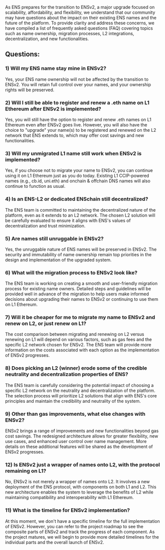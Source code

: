 As ENS prepares for the transition to ENSv2, a major upgrade focused on scalability, affordability, and flexibility, we understand that our community may have questions about the impact on their existing ENS names and the future of the platform. To provide clarity and address these concerns, we have compiled a list of frequently asked questions (FAQ) covering topics such as name ownership, migration processes, L2 integrations, decentralization, and new functionalities.

<h2 className="mb-4 pb-2">Questions:</h2>

### **1&#x29; Will my ENS name stay mine in ENSv2?**

Yes, your ENS name ownership will not be affected by the transition to ENSv2. You will retain full control over your names, and your ownership rights will be preserved.

### 2&#x29; Will I still be able to register and renew a .eth name on L1 Ethereum after ENSv2 is implemented?

Yes, you will still have the option to register and renew .eth names on L1 Ethereum even after ENSv2 goes live. However, you will also have the choice to "upgrade" your name(s) to be registered and renewed on the L2 network that ENS extends to, which may offer cost savings and new functionalities.

### 3&#x29; Will my unmigrated L1 name still work when ENSv2 is implemented?

Yes, if you choose not to migrate your name to ENSv2, you can continue using it on L1 Ethereum just as you do today. Existing L1 CCIP-powered names (e.g., cb.id, uni.eth) and onchain & offchain DNS names will also continue to function as usual.

### 4&#x29; Is an ENS-L2 or dedicated ENSchain still decentralized?

The ENS team is committed to maintaining the decentralized nature of the platform, even as it extends to an L2 network. The chosen L2 solution will be carefully evaluated to ensure it aligns with ENS's values of decentralization and trust minimization.

### 5&#x29; Are names still unruggable in ENSv2?

Yes, the unruggable nature of ENS names will be preserved in ENSv2. The security and immutability of name ownership remain top priorities in the design and implementation of the upgraded system.

### 6&#x29; What will the migration process to ENSv2 look like?

The ENS team is working on creating a smooth and user-friendly migration process for existing name owners. Detailed steps and guidelines will be provided well in advance of the migration to help users make informed decisions about upgrading their names to ENSv2 or continuing to use them on L1 Ethereum.

### 7&#x29; Will it be cheaper for me to migrate my name to ENSv2 and renew on L2, or just renew on L1?

The cost comparison between migrating and renewing on L2 versus renewing on L1 will depend on various factors, such as gas fees and the specific L2 network chosen for ENSv2. The ENS team will provide more information on the costs associated with each option as the implementation of ENSv2 progresses.

### 8&#x29; Does picking an L2 (winner) erode some of the credible neutrality and decentralization properties of ENS?

The ENS team is carefully considering the potential impact of choosing a specific L2 network on the neutrality and decentralization of the platform. The selection process will prioritize L2 solutions that align with ENS's core principles and maintain the credibility and neutrality of the system.

### 9&#x29; Other than gas improvements, what else changes with ENSv2?

ENSv2 brings a range of improvements and new functionalities beyond gas cost savings. The redesigned architecture allows for greater flexibility, new use cases, and enhanced user control over name management. More details on these additional features will be shared as the development of ENSv2 progresses.

### 12&#x29; Is ENSv2 just a wrapper of names onto L2, with the protocol remaining on L1?

No, ENSv2 is not merely a wrapper of names onto L2. It involves a new deployment of the ENS protocol, with components on both L1 and L2. This new architecture enables the system to leverage the benefits of L2 while maintaining compatibility and interoperability with L1 Ethereum.

### 11&#x29; What is the timeline for ENSv2 implementation?

At this moment, we don't have a specific timeline for the full implementation of ENSv2. However, you can refer to the project roadmap to see the composite parts of ENSv2 and track the progress of each component. As the project matures, we will begin to provide more detailed timelines for the individual parts and the overall launch of ENSv2.
